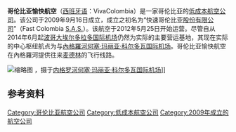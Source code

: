 {{update|date=2016年5月}}
{{Otheruses|other=其他條目說明|愉快航空}}
{{Infobox Airline
| airline             = 哥伦比亚愉快航空 <br> VivaColombia
| logo                = Vivacolombia.svg
| logo_size           = 220px
| fleet_size          = [[#Fleet|10]]
| destinations        = 16
| IATA                = FC
| ICAO                = VVC
| callsign            = VIVA COLOMBIA
| fleet               = 10
| founded             = 2009年9月16日
| commenced           = 2012年5月25日
| bases               = {{nowrap|{{COL}}[[何塞·玛丽亚·科尔多瓦国际机场|何塞·玛丽亚·科尔多瓦国际机场]]}} <br> {{COL}}[[埃尔多拉多国际机场|埃尔多拉多国际机场]]
| focus_cities        = {{COL}}[[卡塔赫納国际机场|卡塔赫納国际机场]]<ref>http://centreforaviation.com/news/vivacolombia-confirms-panama-and-peru-services-and-new-base-at-bogota-in-2014-294269</ref>
| headquarters        = {{COL}}[[麦德林|麦德林]]
| CEO         = Juan Emilio Posada
|Founder = William N.A. Shaw <ref>http://www.eltiempo.com/multimedia/especiales/aerolinea-a-bajo-costo/14877256</ref>
| company_slogan      = 属于您的廉航！<br />Tu aerolínea de bajo costo
| frequent_flyer      = 
| lounge              = 
| alliance            = {{flagicon|MEX}}[[愉快空中客车航空|愉快空中客车航空]]
| parent              = Irelandia, I.A.M.S.A., Grupo Bolívar, Grupo FAST
| website             = http://www.vivacolombia.co/
}}
'''哥伦比亚愉快航空'''（[[西班牙语|西班牙语]]：VivaColombia）是一家哥伦比亚的[[低成本航空公司|低成本航空公司]]。该公司于2009年9月16日成立，成立之初名为“快速哥伦比亚[[股份有限公司|股份有限公司]]”（Fast Colombia [[股份有限公司|S.A.S.]]）。该航空于2012年5月25日开始运营。尽管自从2014年6月起[[波哥大|波哥大]][[埃尔多拉多国际机场|埃尔多拉多国际机场]]仍然为实际的主要营运基地，其现在实际的中心枢纽航点为与[[內格羅河_(安蒂奧基亞省)|內格羅河]][[何塞·玛丽亚·科尔多瓦国际机场|何塞·玛丽亚·科尔多瓦国际机场]]。哥伦比亚愉快航空在內格羅河提供往来[[麦德林|麦德林]]的飞行线路。

[[File:Airbus_A320_de_Viva_Colombia.jpg|缩略图]] ，摄于[[內格羅河_(安蒂奧基亞省)|内格罗河]][[何塞·玛丽亚·科尔多瓦国际机场|何塞·玛丽亚·科尔多瓦国际机场]]]]

==参考资料==
{{reflist}}

[[Category:哥伦比亚航空公司|Category:哥伦比亚航空公司]]
[[Category:低成本航空公司|Category:低成本航空公司]]
[[Category:2009年成立的航空公司|Category:2009年成立的航空公司]]